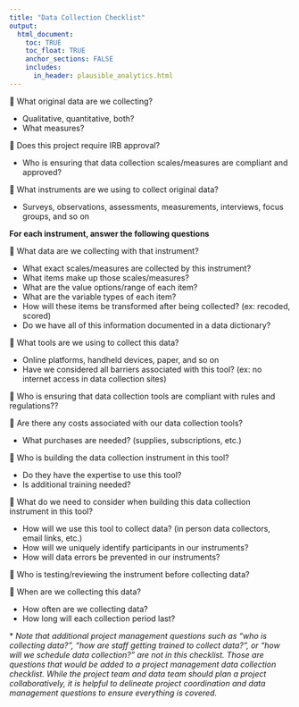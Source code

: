 ```yaml
---
title: "Data Collection Checklist"
output: 
  html_document:
    toc: TRUE
    toc_float: TRUE
    anchor_sections: FALSE
    includes:
      in_header: plausible_analytics.html
---
```


🔲 What original data are we collecting?
  
  - Qualitative, quantitative, both?
  - What measures?

🔲 Does this project require IRB approval? 

  - Who is ensuring that data collection scales/measures are compliant and approved?

🔲 What instruments are we using to collect original data?

  - Surveys, observations, assessments, measurements, interviews, focus groups, and so on
  
**For each instrument, answer the following questions**

🔲 What data are we collecting with that instrument?

  - What exact scales/measures are collected by this instrument?
  - What items make up those scales/measures?
  - What are the value options/range of each item?
  - What are the variable types of each item? 
  - How will these items be transformed after being collected? (ex: recoded, scored)
  - Do we have all of this information documented in a data dictionary?
  
🔲 What tools are we using to collect this data?

  - Online platforms, handheld devices, paper, and so on
  - Have we considered all barriers associated with this tool? (ex: no internet access in data collection sites)

🔲 Who is ensuring that data collection tools are compliant with rules and regulations??

🔲 Are there any costs associated with our data collection tools?

  - What purchases are needed? (supplies, subscriptions, etc.)
  
🔲 Who is building the data collection instrument in this tool?

  - Do they have the expertise to use this tool?
  - Is additional training needed?
  
🔲 What do we need to consider when building this data collection instrument in this tool?  

  - How will we use this tool to collect data? (in person data collectors, email links, etc.)
  - How will we uniquely identify participants in our instruments?
  - How will data errors be prevented in our instruments?

🔲 Who is testing/reviewing the instrument before collecting data?

🔲 When are we collecting this data?

  - How often are we collecting data?
  - How long will each collection period last?
  
\* _Note that additional project management questions such as "who is collecting data?", "how are staff getting trained to collect data?", or "how will we schedule data collection?" are not in this checklist. Those are questions that would be added to a project management data collection checklist. While the project team and data team should plan a project collaboratively, it is helpful to delineate project coordination and data management questions to ensure everything is covered._
  
  

  





